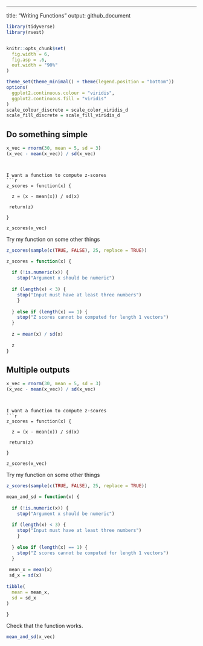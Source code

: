 ---
title: "Writing Functions"
output: github_document

```r
library(tidyverse)
library(rvest)


knitr::opts_chunk$set(
  fig.width = 6,
  fig.asp = .6,
  out.width = "90%"
)

theme_set(theme_minimal() + theme(legend.position = "bottom"))
options(
  ggplot2.continuous.colour = "viridis",
  ggplot2.continuous.fill = "viridis"
)
scale_colour_discrete = scale_color_viridis_d
scale_fill_discrete = scale_fill_viridis_d
```


## Do something simple

```r
x_vec = rnorm(30, mean = 5, sd = 3)
(x_vec - mean(x_vec)) / sd(x_vec)
```
```


I want a function to compute z-scores
```r
z_scores = function(x) {
  
  z = (x - mean(x)) / sd(x)
 
 return(z)
  
}

z_scores(x_vec)
```

Try my function on some other things

```r
z_scores(sample(c(TRUE, FALSE), 25, replace = TRUE))
```

```r
z_scores = function(x) {
  
  if (!is.numeric(x)) {
    stop("Argument x should be numeric")
    
  if (length(x) < 3) {
    stop("Input must have at least three numbers")
    }
    
  } else if (length(x) == 1) {
    stop("Z scores cannot be computed for length 1 vectors")
  }
  
  z = mean(x) / sd(x)
  
  z
}
```



## Multiple outputs

```r
x_vec = rnorm(30, mean = 5, sd = 3)
(x_vec - mean(x_vec)) / sd(x_vec)
```
```


I want a function to compute z-scores
```r
z_scores = function(x) {
  
  z = (x - mean(x)) / sd(x)
 
 return(z)
  
}

z_scores(x_vec)
```

Try my function on some other things

```r
z_scores(sample(c(TRUE, FALSE), 25, replace = TRUE))
```

```r
mean_and_sd = function(x) {
  
  if (!is.numeric(x)) {
    stop("Argument x should be numeric")
    
  if (length(x) < 3) {
    stop("Input must have at least three numbers")
    }
    
  } else if (length(x) == 1) {
    stop("Z scores cannot be computed for length 1 vectors")
  }
  
 mean_x = mean(x)
 sd_x = sd(x)
  
tibble(
  mean = mean_x,
  sd = sd_x
)

}
```

Check that the function works.
```r
mean_and_sd(x_vec)
```

